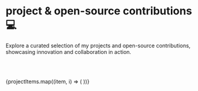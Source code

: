 
# project & open-source contributions 💻

Explore a curated selection of my projects and open-source contributions, showcasing innovation and collaboration in action.

<br></br>

<BentoGrid className="max-w-4xl mx-auto md:auto-rows-[20rem]">
      {projectItems.map((item, i) => (
        <Link href={item.link}>
            <BentoGridItem
                key={i}
                title={item.title}
                description={item.description}
                header={item.header}
                className={item.className}
                icon={item.icon}
            />
        </Link>
      ))}
</BentoGrid>
